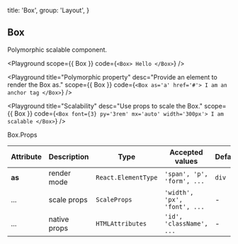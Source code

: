 
  title: 'Box',
  group: 'Layout',
}

## Box

Polymorphic scalable component.

<Playground
  scope={{ Box }}
  code={`
<Box>
    Hello
</Box>
`}
/>

<Playground
  title="Polymorphic property"
  desc="Provide an element to render the Box as."
  scope={{ Box }}
  code={`
<Box as='a' href='#'>
    I am an anchor tag
</Box>
`}
/>

<Playground
  title="Scalability"
  desc="Use props to scale the Box."
  scope={{ Box }}
  code={`
<Box font={3} py='3rem' mx='auto' width='300px'>
    I am scalable
</Box>
`}
/>

<Attributes edit="/pages/en-us/components/page.mdx">
<Attributes.Title>Box.Props</Attributes.Title>

| Attribute | Description  | Type                | Accepted values              | Default |
| --------- | ------------ | ------------------- | ---------------------------- | ------- |
| **as**    | render mode  | `React.ElementType` | `'span', 'p', 'form', ...`   | `div`   |
| ...       | scale props  | `ScaleProps`        | `'width', 'px', 'font', ...` | -       |
| ...       | native props | `HTMLAttributes`    | `'id', 'className', ...`     | -       |

</Attributes>

